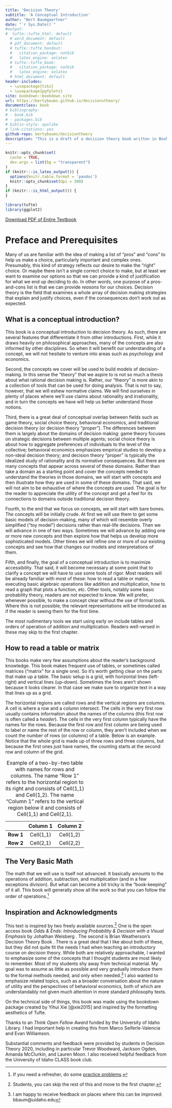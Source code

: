 ```yaml
--- 
title: 'Decision Theory'
subtitle: 'A Conceptual Introduction' 
author: "Bert Baumgaertner"
date: "`r Sys.Date()`"
#output:
#  tufte::tufte_html: default
  # word_document: default
  # pdf_document: default
  # tufte::tufte_handout:
  #   citation_package: natbib
  #   latex_engine: xelatex
  # tufte::tufte_book:
  #   citation_package: natbib
  #   latex_engine: xelatex
  # html_document: default
header-includes: 
  - \usepackage{tikz}
  - \usepackage{pgfplots}
site: bookdown::bookdown_site
url: https://bertybaums.github.io/decisionstheory/
documentclass: book
# bibliography:
# - book.bib
# - packages.bib
# biblio-style: apalike
# link-citations: yes
github-repo: bertybaums/decisiontheory
description: "This is a draft of a decision theory book written in BookDown"
---
```


```r
knitr::opts_chunk$set(
  cache = TRUE,
  dev.args = list(bg = "transparent")
)
if (knitr:::is_latex_output()) {
  options(knitr.table.format = 'pandoc')
  knitr::opts_chunk$set(dpi = 300)
}
if (knitr:::is_html_output()) {
}

library(tufte)
library(ggplot2)
```


[Download PDF of Entire Textbook](decisiontheory.pdf)


# Preface and Prerequisites {-}

Many of us are familiar with the idea of making a list of "pros" and "cons" to help us make a choice, particularly important and complex ones. Presumably, this kind of strategy reflects our desire to make the "right" choice. Or maybe there isn't a single correct choice to make, but at least we want to examine our options so that we can provide a kind of justification for what we end up deciding to do. In other words, one purpose of a pros-and-cons list is that we can provide *reasons* for our choices. Decision theory is the field that examines a whole array of decision making strategies that explain and justify choices, even if the consequences don't work out as expected. 


## What is a conceptual introduction?

This book is a conceptual introduction to decision theory. As such, there are several features that differentiate it from other introductions. First, while it draws heavily on philosophical approaches, many of the concepts are also informed by other disciplines. So when it will benefit our understanding of a concept, we will not hesitate to venture into areas such as psychology and economics. 

Second, the concepts we cover will be used to build models of decision-making. In this sense the "theory" that we aspire to is not so much a thesis about what rational decision making is. Rather, our "theory" is more akin to a collection of tools that can be used for doing analysis. That is not to say, however, that we will eshew normative claims. We will find ourselves in plenty of places where we'll use claims about rationality and irrationality, and in turn the concepts we have will help us better understand those notions.

Third, there is a great deal of conceptual overlap between fields such as game theory, social choice theory, behavioral economics, and traditional decision theory (or decision theory "proper"). The differences between them is largely about the domains of decision making: game theory focuses on strategic decisions between multiple agents; social choice theory is about how to aggregate preferences of individuals to the level of the collective; behavioral economics emphasizes empirical studies to develop a non-ideal decision theory; and decision theory "proper" is typically the idealized study of rationality and its normative consequences. But there are many concepts that appear across several of these domains. Rather than take a domain as a starting point and cover the concepts needed to understand the theories in those domains, we will start with concepts and then illustrate how they are used in some of these domains. That said, we will not aim to be exhaustive of where the concepts are used. The goal is for the reader to appreciate the utility of the concept and get a feel for its connections to domains outside traditional decision theory.

Fourth, to the end that we focus on concepts, we will start with bare bones. The concepts will be initially crude. At first we will use them to get some basic models of decision-making, many of which will resemble overly simplified ("toy model") decisions rather than real-life decisions. Then we will advance in one of two ways. Sometimes we will advance by adding one or more new concepts and then explore how that helps us develop more sophisticated models. Other times we will refine one or more of our existing concepts and see how that changes our models and interpretations of them. 

Fifth, and finally, the goal of a conceptual introduction is to maximize accessibility. That said, it will become necessary at some point that to clarify a concept we will have to use some tools of rigor. Most readers will be already familiar with most of these: how to read a table or matrix, executing basic algebraic operations like addition and multiplication, how to read a graph that plots a function, etc. Other tools, notably some basic probability theory, readers are not expected to know. We will prefer, whenever possible, to make a concept clear without the use of formal tools. Where this is not possible, the relevant representations will be introduced as if the reader is seeing them for the first time. 

The most rudimentary tools we start using early on include tables and orders of operation of addition and multiplication. Readers well-versed in these may skip to the first chapter.


## How to read a table or matrix

This books make very few assumptions about the reader's background knowledge. This book makes frequent use of tables, or sometimes called matrices ("matrix" for a single one). So it's worth getting clear on the parts that make up a table. The basic setup is a grid, with horizontal lines (left-right) and vertical lines (up-down). Sometimes the lines aren't shown because it looks clearer. In that case we make sure to organize text in a way that lines up as a grid. 

The horizontal regions are called rows and the vertical regions are columns. A cell is where a row and a column intersect. The cells in the very first row usually contains information about the names of the columns (this first row is often called a *header*). The cells in the very first column typically have the names for the rows. Because the first row and first column are being used to label or name the rest of the row or column, they aren't included when we count the number of rows (or columns) of a table. Below is an example. Notice that the whole grid is made up of three rows and three columns, but because the first ones just have names, the counting starts at the second row and column of the grid.  

                        Column 1      Column 2
--------------------   ------------- ---------------
 **Row 1**               Cell(1,1)      Cell(1,2)
**Row 2**                Cell(2,1)      Cell(2,2)

Table: Example of a two-by-two table with names for rows and columns. The name "Row 1" refers to the horizontal region to its right and consists of Cell(1,1) and Cell(1,2). The name "Column 1" refers to the vertical region below it and consists of Cell(1,1) and Cell(2,1).



## The Very Basic Math

The math that we will use is itself not advanced. It basically amounts to the operations of addition, subtraction, and multiplication (and in a few exceptions division). But what can become a bit tricky is the "book-keeping" of it all. This book will generally show all the work so that you can follow the order of operations.^[If you need a refresher, do some [practice problems](https://g.co/kgs/mhz72v).]


## Inspiration and Acknowledgments


This text is inspired by two freely available sources.^[Students, you can skip the rest of this and move to the first chapter.] One is the open access book *Odds & Ends: Introducing Probability & Decision with a Visual Emphasis* by Johathan Weisberg \url{https://jonathanweisberg.org/vip/}. The second is Brian Weatherson's Decision Theory Book \url{http://brian.weatherson.org/424/DTBook.pdf}. There is a great deal that I like about both of these, but they did not quite fit the needs I had when teaching an introductory course on decision theory. While both are relatively approachable, I wanted to emphasize some of the concepts that I thought students are most likely to remember. Most of my students shy away from technical material. My goal was to assume as little as possible and very gradually introduce them to the formal methods needed, and only when needed.^[I am happy to receive feedback on places where this can be improved: bbaum@uidaho.edu] I also wanted to emphasize related topics, such as a broader conversation about the nature of utility and the perspectives of behavioral economics, both of which are understandably not given much attention in more standard philosophy texts.

On the technical side of things, this book was made using the bookdown package created by Yihui Xie [@xie2015] and inspired by the formatting aesthetics of Tufte.

Thanks to an *Think Open Fellow Award* funded by the University of Idaho Library. I had important help in creating this from Marco Seiferle-Valencia and Evan Williamson. 

Substantial comments and feedback were provided by students in Decision Theory 2020, including in particular Trevor Woodward, Jackson Ogden, Amanda McClurkin, and Lauren Moon. I also received helpful feedback from the University of Idaho CLASS book club.

